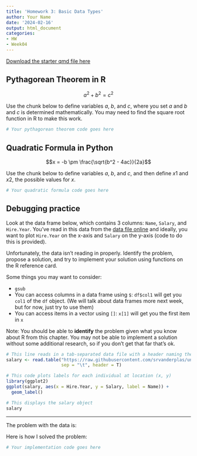 ```yaml
---
title: 'Homework 3: Basic Data Types'
author: Your Name
date: '2024-02-16'
output: html_document
categories:
- HW
- Week04
---
```


[Download the starter qmd file here](https://raw.githubusercontent.com/srvanderplas/unl-stat151/main/homework/03-data-types.qmd)

## Pythagorean Theorem in R

$$a^2 + b^2 = c^2$$

Use the chunk below to define variables $a$, $b$, and $c$, where you set $a$ and $b$ and $c$ is determined mathematically. You may need to find the square root function in R to make this work.

```r
# Your pythagorean theorem code goes here
```


## Quadratic Formula in Python

$$x = -b \pm \frac{\sqrt{b^2 - 4ac}}{2a}$$


Use the chunk below to define variables $a$, $b$, and $c$, and then define $x1$ and $x2$, the possible values for $x$.

```python
# Your quadratic formula code goes here

```


## Debugging practice

Look at the data frame below, which contains 3 columns: `Name`, `Salary`, and `Hire.Year`. You've read in this data from the [data file online](https://srvanderplas.github.io/stat151-homework-2022/3-data.tsv) and ideally, you want to plot `Hire.Year` on the x-axis and `Salary` on the y-axis (code to do this is provided).

Unfortunately, the data isn't reading in properly. Identify the problem, propose a solution, and try to implement your solution using functions on the R reference card.

Some things you may want to consider:

- `gsub`
- You can access columns in a data frame using `$`: `df$col1` will get you `col1` of the `df` object. (We will talk about data frames more next week, but for now, just try to use them)
- You can access items in a vector using `[]`: `x[1]` will get you the first item in `x`

Note: You should be able to **identify** the problem given what you know about R from this chapter. You may not be able to implement a solution without some additional research, so if you don't get that far that's ok.

```r
# This line reads in a tab-separated data file with a header naming the columns
salary <- read.table("https://raw.githubusercontent.com/srvanderplas/unl-stat151/main/homework/03-data.tsv",
                     sep = "\t", header = T)

# This code plots labels for each individual at location (x, y)
library(ggplot2)
ggplot(salary, aes(x = Hire.Year, y = Salary, label = Name)) +
  geom_label()

# This displays the salary object
salary
```

-----------------

The problem with the data is:


Here is how I solved the problem:

```r
# Your implementation code goes here

```


